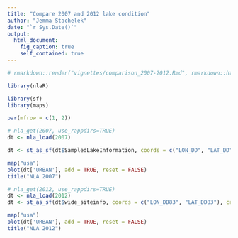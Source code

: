 ```yaml
---
title: "Compare 2007 and 2012 lake condition"
author: "Jemma Stachelek"
date: "`r Sys.Date()`"
output: 
  html_document:
    fig_caption: true
    self_contained: true
---
```


```r
# rmarkdown::render("vignettes/comparison_2007-2012.Rmd", rmarkdown::html_document(pandoc_args = "--self-contained"))
```

```r
library(nlaR)
```

```r
library(sf)
library(maps)

par(mfrow = c(1, 2))

# nla_get(2007, use_rappdirs=TRUE)
dt <- nla_load(2007)

dt <- st_as_sf(dt$SampledLakeInformation, coords = c("LON_DD", "LAT_DD"), crs = 4326)

map("usa")
plot(dt['URBAN'], add = TRUE, reset = FALSE)
title("NLA 2007")

# nla_get(2012, use_rappdirs=TRUE)
dt <- nla_load(2012)
dt <- st_as_sf(dt$wide_siteinfo, coords = c("LON_DD83", "LAT_DD83"), crs = 4326)

map("usa")
plot(dt['URBAN'], add = TRUE, reset = FALSE)
title("NLA 2012")
```
